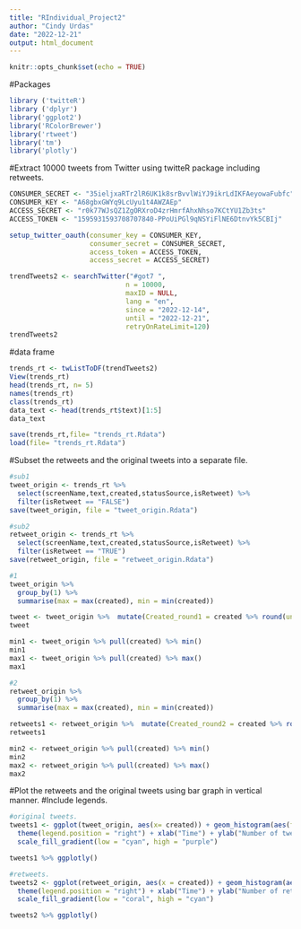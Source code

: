 ```yaml
---
title: "RIndividual_Project2"
author: "Cindy Urdas"
date: "2022-12-21"
output: html_document
---
```


```r
knitr::opts_chunk$set(echo = TRUE)
```

#Packages
```r
library ('twitteR')
library ('dplyr')
library('ggplot2')
library('RColorBrewer')
library('rtweet')
library('tm')
library('plotly')
```

#Extract 10000 tweets from Twitter using twitteR package including retweets.
```r
CONSUMER_SECRET <- "35ieljxaRTr2lR6UK1k8srBvvlWiYJ9ikrLdIKFAeyowaFubfc"
CONSUMER_KEY <- "A68gbxGWYq9LcUyu1t4AWZAEp"
ACCESS_SECRET <- "r0k77WJsQZ1ZgORXroD4zrHmrfAhxNhso7KCtYU1Zb3ts"
ACCESS_TOKEN <- "1595931593708707840-PPoUiPGl9qNSYiFlNE6DtnvYk5CBIj"

setup_twitter_oauth(consumer_key = CONSUMER_KEY,
                    consumer_secret = CONSUMER_SECRET,
                    access_token = ACCESS_TOKEN,
                    access_secret = ACCESS_SECRET)

trendTweets2 <- searchTwitter("#got7 ",
                             n = 10000,
                             maxID = NULL,
                             lang = "en",
                             since = "2022-12-14",
                             until = "2022-12-21",
                             retryOnRateLimit=120)
trendTweets2

```
#data frame
```r
trends_rt <- twListToDF(trendTweets2)
View(trends_rt)
head(trends_rt, n= 5)
names(trends_rt)
class(trends_rt)
data_text <- head(trends_rt$text)[1:5]
data_text

save(trends_rt,file= "trends_rt.Rdata")
load(file= "trends_rt.Rdata")

```
#Subset the retweets and the original tweets into a separate file.
```r
#sub1
tweet_origin <- trends_rt %>%
  select(screenName,text,created,statusSource,isRetweet) %>% 
  filter(isRetweet == "FALSE")
save(tweet_origin, file = "tweet_origin.Rdata")

#sub2
retweet_origin <- trends_rt %>%
  select(screenName,text,created,statusSource,isRetweet) %>% 
  filter(isRetweet == "TRUE")
save(retweet_origin, file = "retweet_origin.Rdata")

#1
tweet_origin %>%  
  group_by(1) %>%  
  summarise(max = max(created), min = min(created))

tweet <- tweet_origin %>%  mutate(Created_round1 = created %>% round(units = 'hours') %>% as.POSIXct())
tweet

min1 <- tweet_origin %>% pull(created) %>% min()
min1 
max1 <- tweet_origin %>% pull(created) %>% max()
max1

#2
retweet_origin %>%  
  group_by(1) %>%  
  summarise(max = max(created), min = min(created))

retweets1 <- retweet_origin %>%  mutate(Created_round2 = created %>% round(units = 'hours') %>% as.POSIXct())
retweets1

min2 <- retweet_origin %>% pull(created) %>% min()
min2 
max2 <- retweet_origin %>% pull(created) %>% max()
max2
```

#Plot the retweets and the original tweets using bar graph in vertical manner.
#Include legends.

```r
#original tweets.
tweets1 <- ggplot(tweet_origin, aes(x= created)) + geom_histogram(aes(fill = ..count..)) +
  theme(legend.position = "right") + xlab("Time") + ylab("Number of tweets") + 
  scale_fill_gradient(low = "cyan", high = "purple")

tweets1 %>% ggplotly()
```


```r
#retweets.
tweets2 <- ggplot(retweet_origin, aes(x = created)) + geom_histogram(aes(fill = ..count..)) +
  theme(legend.position = "right") + xlab("Time") + ylab("Number of retweets") +
  scale_fill_gradient(low = "coral", high = "cyan")

tweets2 %>% ggplotly()

```
